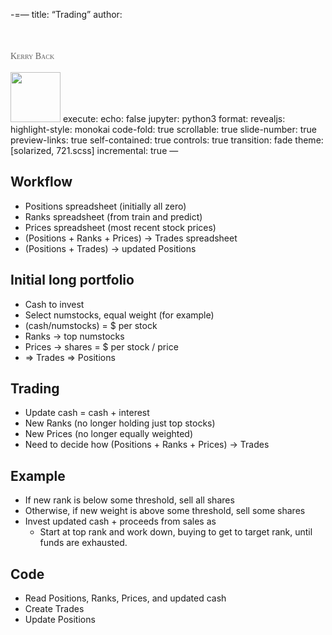 -=---
title:  "Trading"
author: <br><br><br><br><span style="font-family:perpetua; font-variant:small-caps; color:#606060;">Kerry Back</span><br><br><img src="RiceBusiness-transparent-logo-sm.png"  height=80>
execute:
  echo: false
  jupyter: python3
format: 
  revealjs:
    highlight-style: monokai
    code-fold: true
    scrollable: true
    slide-number: true
    preview-links: true
    self-contained: true
    controls: true
    transition: fade
    theme: [solarized, 721.scss]
    incremental: true
---

## Workflow

- Positions spreadsheet (initially all zero)
- Ranks spreadsheet (from train and predict)
- Prices spreadsheet (most recent stock prices)
- (Positions + Ranks + Prices) $\rightarrow$ Trades spreadsheet
- (Positions + Trades) $\rightarrow$ updated Positions 

## Initial long portfolio

- Cash to invest
- Select numstocks, equal weight (for example)
- (cash/numstocks) = $ per stock
- Ranks $\rightarrow$ top numstocks
- Prices $\rightarrow$ shares = $ per stock / price
- $\Rightarrow$ Trades $\Rightarrow$ Positions

## Trading

- Update cash = cash + interest
- New Ranks (no longer holding just top stocks)
- New Prices (no longer equally weighted)
- Need to decide how (Positions + Ranks + Prices) $\rightarrow$ Trades

## Example

- If new rank is below some threshold, sell all shares
- Otherwise, if new weight is above some threshold, sell some shares
- Invest updated cash + proceeds from sales as
  - Start at top rank and work down, buying to get to target rank, until funds are exhausted.

## Code

- Read Positions, Ranks, Prices, and updated cash
- Create Trades
- Update Positions


